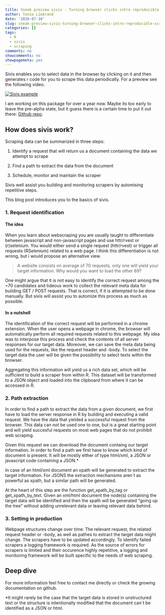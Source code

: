 ```yaml
---
title: Sneak preview sivis - Turning browser clicks intro reproducible scraping code
author: Tonio Liebrand
date: '2020-07-10'
slug: sneak-preview-sivis-turning-browser-clicks-intro-reproducible-scraping-code
categories: []
tags:
  - R
  - sivis
  - scraping
comments: no
showcomments: no
showpagemeta: yes
---
```


Sivis enables you to select data in the browser by clicking on it and then generates r code for you to scrape this data periodically. For a preview see the following video.

[![Sivis example](/img/youtube.png)](https://www.youtube.com/watch?v=tFZ3os-GoNA)

I am working on this package for over a year now. Maybe its too early to leave the pre-alpha state, but it guess there is a certain time to put it out there: [Github repo](https://github.com/Toniiiio/sivis){target="_blank"}.


## How does sivis work?

Scraping data can be summarized in three steps:

1. Identify a request that will return us a document containing the data we attempt to scrape

2. Find a path to extract the data from the document

3. Schedule, monitor and maintain the scraper

Sivis well assist you building and monitoring scrapers by automising repetitive steps. 

This blog post introduces you to the basics of sivis.


### 1. Request identification

#### The idea 

When you learn about webscraping you are usually taught to differentiate between javascript and non-javascript pages and use httr/rvest or (r)selenium. You would either send a single request (httr/rvest) or trigger all requests (RSelenium) related to a web page.
I think this differentiation is not wrong, but i would propose an alternative view. 

> A website consists on average of 70 requests, only one will yield your target information. Why would you want to load the other 69?

One might argue that it is not easy to identify the correct request among the ~70 candidates and tideous work to collect the relevant meta data for building GET / POST requests. That is correct, if it is attempted to be done manually. But sivis will assist you to automize this process as much as possible.

#### In a nutshell
The identification of the correct request will be performed in a chrome extension. When the user opens a webpage in chrome, the browser will automatically perform all required requests related to this webpage. My idea was to interpose this process and check the contents of all server responses for our target data. Moreover, we can save the meta data being used for the requests, like the request header and -body.
To select the target data the user will be given the possibility to select texts within the browser.

Aggregating this information will yield us a rich data set, which will be sufficient to build a scraper from within R.
This dataset will be transformed to a JSON object and loaded into the clipboard from where it can be accessed in R.

### 2. Path extraction

In order to find a path to extract the data from a given document, we first have to load the server response in R by building and executing a valid request. We have the data that yielded a successful request from the browser. This data can not be used one to one, but is a great starting point and will yield succesful requests on most web pages that do not prohibit web scraping.

Given this request we can download the document containg our target information. In order to find a path we first have to know which kind of document is present. It will be mostly either of type html/xml, a JSON or javascript code containing a JSON.*

In case of an html/xml document an xpath will be generated to extract the target information. For JSONS the extraction mechanisms aren´t as powerful as xpath, but a similar path will be generated.

At the heart of this step are the function get_xpath_by_tag or get_xpath_by_text. Given an xml/html document the node(s) containing the target data will be identified and then the xpath will be generated "going up the tree" without adding unrelevant data or leaving relevant data behind.

### 3. Setting in production

Webpage structures change over time: The relevant request, the related request header or -body, as well as pathes to extract the target data might change. The scrapers have to be updated accordingly.
To identify failed scrapers a logging framework is required. As the source of errors for scrapers is limited and their occurence highly repetitive, a logging and monitoring framework will be built specific to the needs of web scraping.

## Deep dive

For more information feel free to contact me directly or check the growing documentation on github.

*It might rarely be the case that the target data is stored in unstructured text or the structure is intentionally modified that the document can´t be identified as a JSON or html.
